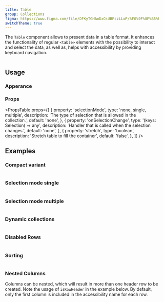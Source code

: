 ```yaml
---
title: Table
group: Collections
figma: https://www.figma.com/file/DFKyTGHAoDxOsUBPszLLxP/%F0%9F%8F%B5%EF%B8%8FMarigold?node-id=2387%3A1928
switchTheme: true
---
```


The `Table` component allows to present data in a table format. It enhances the functionality of regular `<table>` elements with the possibility to interact and select the data, as well as, helps with accessibility by providing keyboard navigation.

```tsx preview file=components/Table/table-basic.demo.tsx

```

## Usage

### Apperance

<AppearanceTable component={title} />

### Props

<PropsTable
  props={[
    {
      property: 'selectionMode',
      type: 'none, single, multiple',
      description: 'The type of selection that is allowed in the collection.',
      default: 'none',
    },
    {
      property: 'onSelectionChange',
      type: '(keys: Selection) => any',
      description: 'Handler that is called when the selection changes.',
      default: 'none',
    },
    {
      property: 'stretch',
      type: 'boolean',
      description: 'Stretch table to fill the container',
      default: 'false',
    },
  ]}
/>

## Examples

### Compact variant

```tsx preview file=components/Table/table-compact.demo.tsx

```

### Selection mode single

```tsx preview file=components/Table/table-single-mode.demo.tsx

```

### Selection mode multiple

```tsx preview file=components/Table/table-multi-mode.demo.tsx

```

### Dynamic collections

```tsx preview file=components/Table/table-dynamic.demo.tsx

```

### Disabled Rows

```tsx preview file=components/Table/table-disabled.demo.tsx

```

### Sorting

```tsx preview file=components/Table/table-sorting.demo.tsx

```

### Nested Columns

Columns can be nested, which will result in more than one header row to be created. Note the usage of `isRowHeader` in the example below. By default, only the first column is included in the accessibility name for each row.

```tsx preview file=components/Table/table-nested.demo.tsx

```
